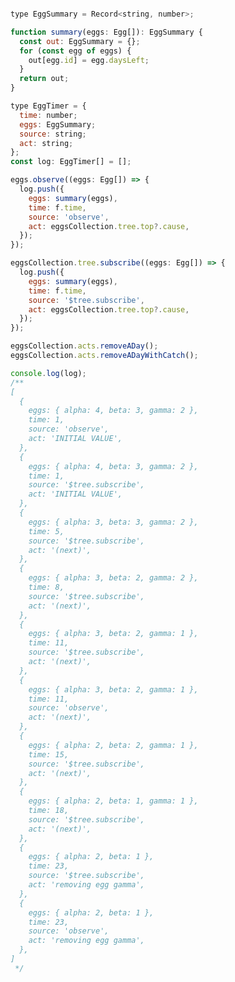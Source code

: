 ```JavaScript

type EggSummary = Record<string, number>;

function summary(eggs: Egg[]): EggSummary {
  const out: EggSummary = {};
  for (const egg of eggs) {
    out[egg.id] = egg.daysLeft;
  }
  return out;
}

type EggTimer = {
  time: number;
  eggs: EggSummary;
  source: string;
  act: string;
};
const log: EggTimer[] = [];

eggs.observe((eggs: Egg[]) => {
  log.push({
    eggs: summary(eggs),
    time: f.time,
    source: 'observe',
    act: eggsCollection.tree.top?.cause,
  });
});

eggsCollection.tree.subscribe((eggs: Egg[]) => {
  log.push({
    eggs: summary(eggs),
    time: f.time,
    source: '$tree.subscribe',
    act: eggsCollection.tree.top?.cause,
  });
});

eggsCollection.acts.removeADay();
eggsCollection.acts.removeADayWithCatch();

console.log(log);
/**
[
  {
    eggs: { alpha: 4, beta: 3, gamma: 2 },
    time: 1,
    source: 'observe',
    act: 'INITIAL VALUE',
  },
  {
    eggs: { alpha: 4, beta: 3, gamma: 2 },
    time: 1,
    source: '$tree.subscribe',
    act: 'INITIAL VALUE',
  },
  {
    eggs: { alpha: 3, beta: 3, gamma: 2 },
    time: 5,
    source: '$tree.subscribe',
    act: '(next)',
  },
  {
    eggs: { alpha: 3, beta: 2, gamma: 2 },
    time: 8,
    source: '$tree.subscribe',
    act: '(next)',
  },
  {
    eggs: { alpha: 3, beta: 2, gamma: 1 },
    time: 11,
    source: '$tree.subscribe',
    act: '(next)',
  },
  {
    eggs: { alpha: 3, beta: 2, gamma: 1 },
    time: 11,
    source: 'observe',
    act: '(next)',
  },
  {
    eggs: { alpha: 2, beta: 2, gamma: 1 },
    time: 15,
    source: '$tree.subscribe',
    act: '(next)',
  },
  {
    eggs: { alpha: 2, beta: 1, gamma: 1 },
    time: 18,
    source: '$tree.subscribe',
    act: '(next)',
  },
  {
    eggs: { alpha: 2, beta: 1 },
    time: 23,
    source: '$tree.subscribe',
    act: 'removing egg gamma',
  },
  {
    eggs: { alpha: 2, beta: 1 },
    time: 23,
    source: 'observe',
    act: 'removing egg gamma',
  },
]
 */

```

